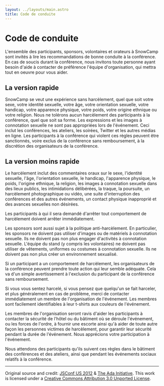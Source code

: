 ```yaml
---
layout: ../layouts/main.astro
title: Code de conduite
---
```

# Code de conduite

L'ensemble des participants, sponsors, volontaires et orateurs à SnowCamp sont invités à lire les recommandations de bonne conduite à la conférence.
En cas de soucis durant la conférence, nous invitons toute personne ayant besoin d'aide à contacter de préférence l'équipe d'organisation, qui mettra tout en oeuvre pour vous aider.

## La version rapide

SnowCamp se veut une expérience sans harcèlement, quel que soit votre sexe, votre identité sexuelle, votre âge, votre orientation sexuelle, votre handicap, votre apparence physique, votre poids, votre origine ethnique ou votre religion. Nous ne tolérons aucun harcèlement des participants à la conférence, quel que soit sa forme. Les expressions et les images à connotation sexuelle ne sont pas appropriées lors de l'événement. Ceci inclut les conférences, les ateliers, les soirées, Twitter et les autres médias en ligne. Les participants à la conférence qui violent ces règles peuvent être sanctionnés, voire exclus de la conférence sans remboursement, à la discrétion des organisateurs de la conférence.

## La version moins rapide

Le harcèlement inclut des commentaires oraux sur le sexe, l'identité sexuelle, l'âge, l'orientation sexuelle, le handicap, l'apparence physique, le poids, l'origine ethnique, la religion, les images à connotation sexuelle dans des lieux publics, les intimidations délibérées, la traque, la poursuite, un harcèlement photographique ou vidéo, une suite d'interruption des conférences et des autres événements, un contact physique inapproprié et des avances sexuelles non désirées.

Les participants à qui il sera demandé d'arrêter tout comportement de harcèlement doivent arrêter immédiatement.

Les sponsors sont aussi sujet à la politique anti-harcèlement. En particulier, les sponsors ne doivent pas utiliser d'images ou de matériels à connotation sexuelle. Ils ne doivent pas non plus engager d'activités à connotation sexuelle. L'équipe du stand (y compris les volontaires) ne doivent pas utiliser de vêtements, uniformes ou costumes à connotation sexuelle. Ils ne doivent pas non plus créer un environnement sexualisé.

Si un participant a un comportement de harcèlement, les organisateurs de la conférence peuvent prendre toute action qui leur semble adéquate. Cela va d'un simple avertissement à l'exclusion du participant de la conférence sans remboursement.

Si vous vous sentez harcelé, si vous pensez que quelqu'un se fait harceler, et plus généralement en cas de problème, merci de contacter immédiatement un membre de l'organisation de l'événement. Les membres sont facilement identifiables à leur t-shirts aux couleurs de l'événement.

Les membres de l'organisation seront ravis d'aider les participants à contacter la sécurité de l'hôtel ou du bâtiment où se déroule l'événement, ou les forces de l'ordre, à fournir une escorte ainsi qu'à aider de toute autre façon les personnes victimes de harcèlement, pour garantir leur sécurité pendant la durée de l'événement. Nous apprécions votre participation à l'événement.

Nous attendons des participants qu'ils suivent ces règles dans le bâtiment des conférences et des ateliers, ainsi que pendant les événements sociaux relatifs à la conférence.

---

Original source and credit: [JSConf US 2012](http://2012.jsconf.us/#/about) & [The Ada Initiative](http://geekfeminism.wikia.com/wiki/Conference_anti-harassment/Policy). This work is licensed under a [Creative Commons Attribution 3.0 Unported License](http://creativecommons.org/licenses/by/3.0/deed.en_US).

